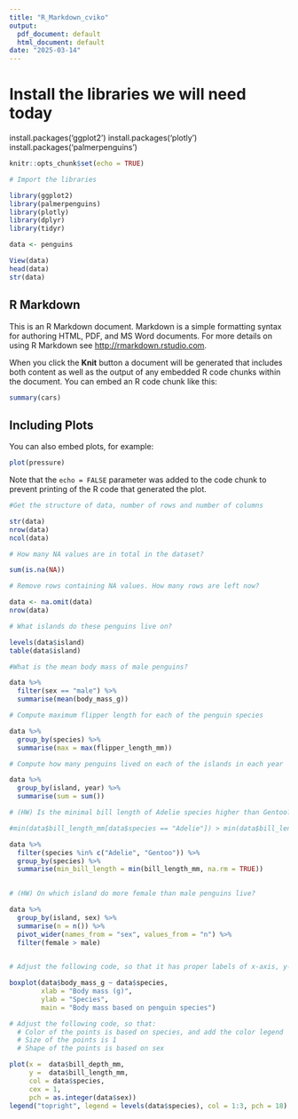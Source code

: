```yaml
---
title: "R_Markdown_cviko"
output:
  pdf_document: default
  html_document: default
date: "2025-03-14"
---
```


# Install the libraries we will need today

install.packages('ggplot2')
install.packages('plotly') 
install.packages('palmerpenguins')

```r
knitr::opts_chunk$set(echo = TRUE)

# Import the libraries

library(ggplot2)
library(palmerpenguins)
library(plotly)
library(dplyr)
library(tidyr)

data <- penguins

View(data)
head(data)
str(data)

```

## R Markdown

This is an R Markdown document. Markdown is a simple formatting syntax for authoring HTML, PDF, and MS Word documents. For more details on using R Markdown see <http://rmarkdown.rstudio.com>.

When you click the **Knit** button a document will be generated that includes both content as well as the output of any embedded R code chunks within the document. You can embed an R code chunk like this:

```r
summary(cars)
```

## Including Plots

You can also embed plots, for example:

```r
plot(pressure)
```

Note that the `echo = FALSE` parameter was added to the code chunk to prevent printing of the R code that generated the plot.


```r

#Get the structure of data, number of rows and number of columns

str(data)
nrow(data)
ncol(data)

# How many NA values are in total in the dataset?

sum(is.na(NA))

# Remove rows containing NA values. How many rows are left now?

data <- na.omit(data)
nrow(data)

# What islands do these penguins live on?

levels(data$island)
table(data$island)

#What is the mean body mass of male penguins?

data %>% 
  filter(sex == "male") %>% 
  summarise(mean(body_mass_g)) 

# Compute maximum flipper length for each of the penguin species

data %>% 
  group_by(species) %>% 
  summarise(max = max(flipper_length_mm))

# Compute how many penguins lived on each of the islands in each year

data %>% 
  group_by(island, year) %>% 
  summarise(sum = sum())

# (HW) Is the minimal bill length of Adelie species higher than Gentoo?

#min(data$bill_length_mm[data$species == "Adelie"]) > min(data$bill_length_mm[data$species == "Gentoo"])

data %>%
  filter(species %in% c("Adelie", "Gentoo")) %>%
  group_by(species) %>%
  summarise(min_bill_length = min(bill_length_mm, na.rm = TRUE))
  

# (HW) On which island do more female than male penguins live?

data %>% 
  group_by(island, sex) %>% 
  summarise(n = n()) %>% 
  pivot_wider(names_from = "sex", values_from = "n") %>%
  filter(female > male)
  
```


```r

# Adjust the following code, so that it has proper labels of x-axis, y-axis and title

boxplot(data$body_mass_g ~ data$species,
        xlab = "Body mass (g)",
        ylab = "Species",
        main = "Body mass based on penguin species")

# Adjust the following code, so that:
  # Color of the points is based on species, and add the color legend
  # Size of the points is 1
  # Shape of the points is based on sex

plot(x =  data$bill_depth_mm, 
     y =  data$bill_length_mm,
     col = data$species,
     cex = 1,
     pch = as.integer(data$sex))
legend("topright", legend = levels(data$species), col = 1:3, pch = 18)





```



